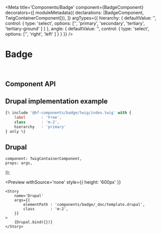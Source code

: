 


<Meta 
    title='Components/Badge' 
    component={BadgeComponent}
    decorators={[
        moduleMetadata({ declarations: [BadgeComponent, TwigContainerComponent]}),
    ]}
    argTypes={{
        hierarchy: {
            defaultValue: '',
            control: {
                type: 'select',
                options: ['', 'primary', 'secondary', 'tertiary', 'tertiary-ground' ]
            }
        },
        angle: {
            defaultValue: '',
            control: {
                type: 'select',
                options: ['', 'right', 'left' ]
            }
        }
    }}
/>


# Badge

<br/>



## Component API

<Props of={BadgeComponent} />



## Drupal implementation example

```jsx
{% include '@bf-components/badge/twig/index.twig' with {
    label       : 'Free',
    class       : 'm-2',
    hierarchy   : 'primary'
} only %}
```



## Drupal

    component: TwigContainerComponent,
    props: args,
});

<Preview
    withSource='none'
    style={{ height: '600px' }}
>
    <Story 
        name='Drupal'
        args={{ 
            elementPath : 'components/badge/_doc/template.drupal',
            class       : 'm-2',
        }}
    >
        {Drupal.bind({})}
    </Story>
</Preview>
